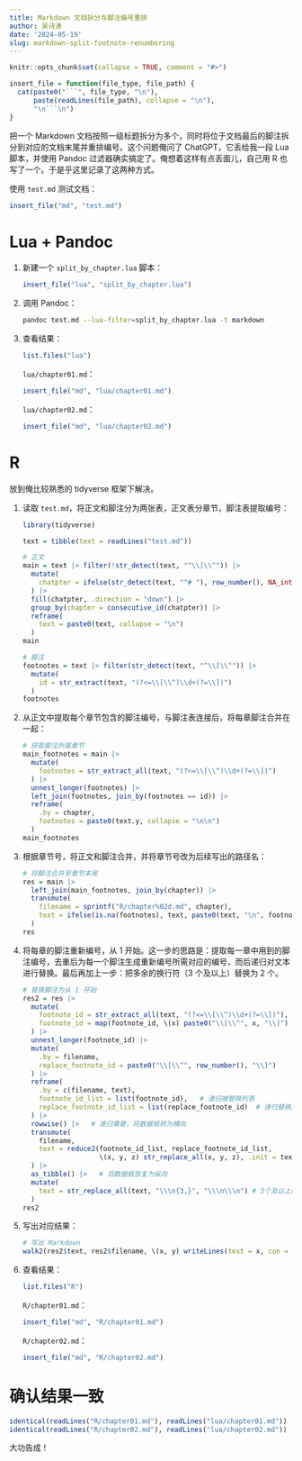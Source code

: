 ```yaml
---
title: Markdown 文档拆分与脚注编号重排
author: 吴诗涛
date: '2024-05-19'
slug: markdown-split-footnote-renumbering
---
```


```r
knitr::opts_chunk$set(collapse = TRUE, comment = "#>")

insert_file = function(file_type, file_path) {
  cat(paste0("```", file_type, "\n"),
      paste(readLines(file_path), collapse = "\n"),
      "\n```\n")
}
```

把一个 Markdown 文档按照一级标题拆分为多个，同时将位于文档最后的脚注拆分到对应的文档末尾并重排编号。这个问题俺问了 ChatGPT，它丢给我一段 Lua 脚本，并使用 Pandoc 过滤器确实搞定了。俺想着这样有点丢面儿，自己用 R 也写了一个。于是乎这里记录了这两种方式。

使用 `test.md` 测试文档：

```r
insert_file("md", "test.md")
```

# Lua + Pandoc

1. 新建一个 `split_by_chapter.lua` 脚本：
      
    ```r
    insert_file("lua", "split_by_chapter.lua")
    ```
      
2. 调用 Pandoc：
    
    ```bash
    pandoc test.md --lua-filter=split_by_chapter.lua -t markdown
    ```
    
3. 查看结果：
      
    ```r
    list.files("lua")
    ```
    
    `lua/chapter01.md`：
    
    ```r
    insert_file("md", "lua/chapter01.md")
    ```
    
    `lua/chapter02.md`：
    
    ```r
    insert_file("md", "lua/chapter02.md")
    ```

# R

放到俺比较熟悉的 tidyverse 框架下解决。

1. 读取 `test.md`，将正文和脚注分为两张表，正文表分章节，脚注表提取编号：

    ```r
    library(tidyverse)
    
    text = tibble(text = readLines("test.md"))
    
    # 正文
    main = text |> filter(!str_detect(text, "^\\[\\^")) |> 
      mutate(
        chatpter = ifelse(str_detect(text, "^# "), row_number(), NA_integer_),
      ) |> 
      fill(chatpter, .direction = "down") |> 
      group_by(chapter = consecutive_id(chatpter)) |> 
      reframe(
        text = paste0(text, collapse = "\n")
      )
    main
    
    # 脚注
    footnotes = text |> filter(str_detect(text, "^\\[\\^")) |> 
      mutate(
        id = str_extract(text, "(?<=\\[\\^)\\d+(?=\\])")
      )
    footnotes
    ```
    
2. 从正文中提取每个章节包含的脚注编号，与脚注表连接后，将每章脚注合并在一起：
    
    ```r
    # 获取脚注所属章节
    main_footnotes = main |> 
      mutate(
        footnotes = str_extract_all(text, "(?<=\\[\\^)\\d+(?=\\])")
      ) |> 
      unnest_longer(footnotes) |> 
      left_join(footnotes, join_by(footnotes == id)) |> 
      reframe(
        .by = chapter,
        footnotes = paste0(text.y, collapse = "\n\n")
      )
    main_footnotes
    ```

3. 根据章节号，将正文和脚注合并，并将章节号改为后续写出的路径名：

    ```r
    # 将脚注合并至章节末尾
    res = main |> 
      left_join(main_footnotes, join_by(chapter)) |> 
      transmute(
        filename = sprintf("R/chapter%02d.md", chapter),
        text = ifelse(is.na(footnotes), text, paste0(text, "\n", footnotes))  # 需注意无脚注的情况
      )
    res
    ```

4. 将每章的脚注重新编号，从 1 开始。这一步的思路是：提取每一章中用到的脚注编号，去重后为每一个脚注生成重新编号所需对应的编号，而后递归对文本进行替换。最后再加上一步：把多余的换行符（3 个及以上）替换为 2 个。
    
    ```r
    # 替换脚注为从 1 开始
    res2 = res |> 
      mutate(
        footnote_id = str_extract_all(text, "(?<=\\[\\^)\\d+(?=\\])"),
        footnote_id = map(footnote_id, \(x) paste0("\\[\\^", x, "\\]") |> unique())
      ) |> 
      unnest_longer(footnote_id) |> 
      mutate(
        .by = filename,
        replace_footnote_id = paste0("\\[\\^", row_number(), "\\]")
      ) |> 
      reframe(
        .by = c(filename, text),
        footnote_id_list = list(footnote_id),   # 递归被替换列表
        replace_footnote_id_list = list(replace_footnote_id)  # 递归替换对应列表
      ) |> 
      rowwise() |>   # 递归需要，将数据框转为横向
      transmute(
        filename,
        text = reduce2(footnote_id_list, replace_footnote_id_list,
                       \(x, y, z) str_replace_all(x, y, z), .init = text) # 递归替换
      ) |> 
      as_tibble() |>   # 将数据框恢复为纵向
      mutate(
        text = str_replace_all(text, "\\\n{3,}", "\\\n\\\n") # 3个及以上的换行符替换为2个
      )
    res2
    ```

5. 写出对应结果：
    
    ```r
    # 写出 Markdown
    walk2(res2$text, res2$filename, \(x, y) writeLines(text = x, con = y))
    ```

6. 查看结果：

    ```r
    list.files("R")
    ```
    
    `R/chapter01.md`：
    
    ```r
    insert_file("md", "R/chapter01.md")
    ```
    
    `R/chapter02.md`：
    
    ```r
    insert_file("md", "R/chapter02.md")
    ```

# 确认结果一致

```r
identical(readLines("R/chapter01.md"), readLines("lua/chapter01.md"))
identical(readLines("R/chapter02.md"), readLines("lua/chapter02.md"))
```

大功告成！
